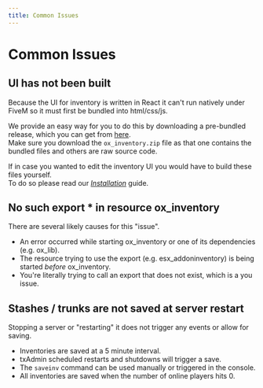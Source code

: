 ```yaml
---
title: Common Issues
---
```


# Common Issues

## UI has not been built

Because the UI for inventory is written in React it can't run natively under FiveM so it must first be bundled into html/css/js.

We provide an easy way for you to do this by downloading a pre-bundled release, which you can get from [here](https://github.com/overextended/ox_inventory/releases/latest).  
Make sure you download the `ox_inventory.zip` file as that one contains the bundled files and others are raw source code.

If in case you wanted to edit the inventory UI you would have to build these files yourself.  
To do so please read our [_Installation_](../ox_inventory#installation) guide.

## No such export * in resource ox_inventory

There are several likely causes for this "issue".
- An error occurred while starting ox_inventory or one of its dependencies (e.g. ox_lib).
- The resource trying to use the export (e.g. esx_addoninventory) is being started _before_ ox_inventory.
- You're literally trying to call an export that does not exist, which is a you issue.

## Stashes / trunks are not saved at server restart

Stopping a server or "restarting" it does not trigger any events or allow for saving.

- Inventories are saved at a 5 minute interval.
- txAdmin scheduled restarts and shutdowns will trigger a save.
- The `saveinv` command can be used manually or triggered in the console.
- All inventories are saved when the number of online players hits 0.
